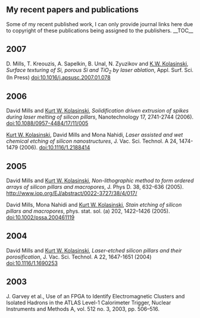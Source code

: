 == My recent papers and publications ==
Some of my recent published work, I can only provide journal links here due to copyright of these publications being assigned to the publishers.
__TOC__

== 2007 ==
D. Mills, T. Kreouzis, A. Sapelkin, B. Unal, N. Zyuzikov and [http://courses.wcupa.edu/kkolasinski/ K.W. Kolasinski], ''Surface texturing of Si, porous Si and TiO<sub>2</sub> by laser ablation'', Appl. Surf. Sci. (In Press)  [http://dx.doi.org/10.1016/j.apsusc.2007.01.078 doi:10.1016/j.apsusc.2007.01.078]

== 2006 ==
David Mills and [http://courses.wcupa.edu/kkolasinski/ Kurt W. Kolasinski], ''Solidification driven extrusion of spikes during laser melting of silicon pillars'', Nanotechnology 17, 2741-2744 (2006). [http://dx.doi.org/doi:10.1088/0957-4484/17/11/005 doi:10.1088/0957-4484/17/11/005]

[http://courses.wcupa.edu/kkolasinski/ Kurt W. Kolasinski], David Mills and Mona Nahidi, ''Laser assisted and wet chemical etching of silicon nanostructures'',  J. Vac. Sci. Technol. A 24, 1474-1479 (2006). [http://dx.doi.org/doi:10.1116/1.2188414 doi:10.1116/1.2188414]

== 2005 ==
David Mills and [http://courses.wcupa.edu/kkolasinski/ Kurt W. Kolasinski], ''Non-lithographic method to form ordered arrays of silicon pillars and macropores'',  J. Phys D. 38, 632-636  (2005). [http://www.iop.org/EJ/abstract/0022-3727/38/4/017/ http://www.iop.org/EJ/abstract/0022-3727/38/4/017/]

David Mills, Mona Nahidi and [http://courses.wcupa.edu/kkolasinski/ Kurt W. Kolasinski], ''Stain etching of silicon pillars and macropores'',  phys. stat. sol. (a)  202, 1422–1426 (2005). [http://dx.doi.org/doi:10.1002/pssa.200461119 doi:10.1002/pssa.200461119]

==2004==
David Mills and [http://courses.wcupa.edu/kkolasinski/ Kurt W. Kolasinski], ''Laser-etched silicon pillars and their porosification'',  J. Vac. Sci. Technol. A 22, 1647-1651 (2004) [http://dx.doi.org/doi:10.1116/1.1690253 doi:10.1116/1.1690253]

==2003==
J. Garvey et al., Use of an FPGA to Identify Electromagnetic Clusters and Isolated Hadrons in the ATLAS Level-1 Calorimeter Trigger, Nuclear Instruments and Methods A, vol. 512 no. 3, 2003, pp. 506–516.